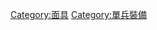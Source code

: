 {{Commons category|Gas masks}}
{{Cat main}}
[[Category:面具|Category:面具]]
[[Category:單兵裝備|Category:單兵裝備]]